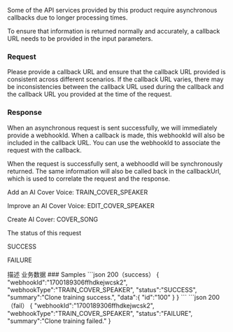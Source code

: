 <p>Some of the API services provided by this product require asynchronous callbacks due to longer processing times.</p>
<p>To ensure that information is returned normally and accurately, a callback URL needs to be provided in the input parameters.</p>

### Request
Please provide a callback URL and ensure that the callback URL provided is consistent across different scenarios. If the callback URL varies, there may be inconsistencies between the callback URL used during the callback and the callback URL you provided at the time of the request.

### Response
When an asynchronous request is sent successfully, we will immediately provide a webhookId. When a callback is made, this webhookId will also be included in the callback URL. You can use the webhookId to associate the request with the callback.

<ResponseField name="webhookId" type="string">
  When the request is successfully sent, a webhoodId will be synchronously returned. The same information will also be called back in the callbackUrl, which is used to correlate the request and the response.
</ResponseField>

<ResponseField name="webhookType" type="string" >

Add an AI Cover Voice: TRAIN_COVER_SPEAKER

Improve an AI Cover Voice: EDIT_COVER_SPEAKER

Create AI Cover: COVER_SONG
</ResponseField>

<ResponseField name="status" type="string" >
The status of this request
<p>SUCCESS</p>
<p>FAILURE</p>

</ResponseField>

<ResponseField name="summary" type="string" >
描述
</ResponseField>

<ResponseField name="data" type="Object" >
  业务数据
</ResponseField>
### Samples
```json  200（success）
{
    "webhookId":"1700189306ffhdkejwcsk2",
    "webhookType":"TRAIN_COVER_SPEAKER",    
    "status":"SUCCESS",  
    "summary":"Clone training success.",  
    "data":{
        "id":"100"
    }
}
```
```json  200（fail）
{
    "webhookId":"1700189306ffhdkejwcsk2",
    "webhookType":"TRAIN_COVER_SPEAKER",    
    "status":"FAILURE",  
    "summary":"Clone training failed."
}